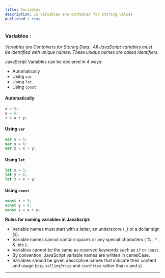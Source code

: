 ```yaml
---
title: Variables
description: JS Variables are container for storing values
published : true
---
```


### **Variables :** 

_Variables are Containers for Storing Data._  _All JavaScript variables must be identified with unique names. These unique names are called identifiers._


<ImageCenter src="https://res.cloudinary.com/dkkifg17t/image/upload/v1736609157/Documentarium/JavaScript/bf6igotrocf36ded0cmg.jpg" alt="Variables" />

JavaScript Variables can be declared in 4 ways:

*   Automatically
*   Using `var`
*   Using `let`
*   Using `const`

#### **Automatically**

```javascript
x = 5;
y = 6;
z = x + y;
```
#### **Using `var`**

```javascript
var x = 5;
var y = 6;
var z = x + y;
```

#### **Using `let`**

```javascript
let x = 5;
let y = 6;
let z = x + y;
```

#### **Using `const`**

```javascript
const x = 5;
const y = 6;
const z = x + y;
```


**Rules for naming variables in JavaScript:**

*   Variable names must start with a letter, an underscore (`_`) or a dollar sign (`$`).
*   Variable names cannot contain spaces or any special characters ( % , ^ , &  etc ).
*   Variables cannot be the same as reserved keywords such as `if` or `const`.
*   By convention, JavaScript variable names are written in camelCase.
*   Variables should be given descriptive names that indicate their content and usage (e.g. `sellingPrice` and `costPrice` rather than `x` and `y`).
---